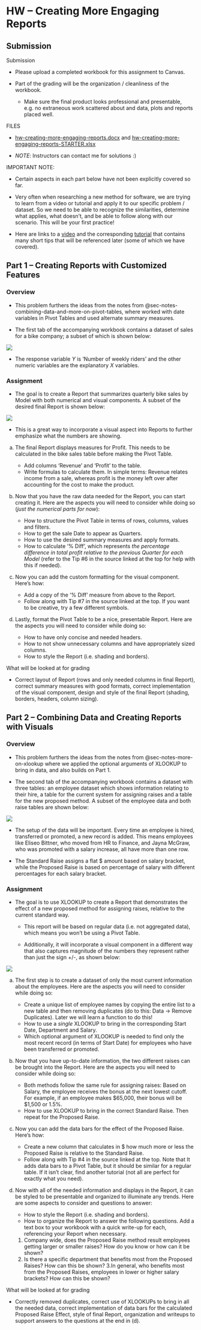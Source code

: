 # HW -- Creating More Engaging Reports {#sec-hw-creating-more-engagin-reports}

## Submission

Submission

-   Please upload a completed workbook for this assignment to Canvas.

-   Part of the grading will be the organization / cleanliness of the workbook.

    -   Make sure the final product looks professional and presentable, e.g. no extraneous work scattered about and data, plots and reports placed well.

FILES

-   [hw-creating-more-engaging-reports.docx](https://github.com/coltongearhart/dana320/blob/main/excel/hw-creating-more-engaging-reports.docx) and [hw-creating-more-engaging-reports-STARTER.xlsx](https://github.com/coltongearhart/dana320/blob/main/excel/hw-creating-more-engaging-reports-STARTER.xlsx)

-   *NOTE*: Instructors can contact me for solutions :)

IMPORTANT NOTE:

-   Certain aspects in each part below have not been explicitly covered so far.

-   Very often when researching a new method for software, we are trying to learn from a video or tutorial and apply it to our specific problem / dataset. So we need to be able to recognize the similarities, determine what applies, what doesn't, and be able to follow along with our scenario. This will be your first practice!

-   Here are links to a [video](https://youtu.be/yHzT_BUggQk) and the corresponding [tutorial](https://www.xelplus.com/excel-advanced-pivot-tables/) that contains many short tips that will be referenced later (some of which we have covered).

## Part 1 -- Creating Reports with Customized Features

### Overview

-   This problem furthers the ideas from the notes from @sec-notes-combining-data-and-more-on-pivot-tables, where worked with date variables in Pivot Tables and used alternate summary measures.

-   The first tab of the accompanying workbook contains a dataset of sales for a bike company; a subset of which is shown below:

![](images/hw1.3-part1-data.png){fig-align="left"}

-   The response variable *Y* is 'Number of weekly riders' and the other numeric variables are the explanatory *X* variables.

### Assignment

-   The goal is to create a Report that summarizes quarterly bike sales by Model with both numerical and visual components. A subset of the desired final Report is shown below:

![](images/hw1.3-part1-report.png){fig-align="left"}

-   This is a great way to incorporate a visual aspect into Reports to further emphasize what the numbers are showing.

a.  The final Report displays measures for Profit. This needs to be calculated in the bike sales table before making the Pivot Table.

    -   Add columns 'Revenue' and 'Profit' to the table.
    -   Write formulas to calculate them. In simple terms: Revenue relates income from a sale, whereas profit is the money left over after accounting for the cost to make the product.

b.  Now that you have the raw data needed for the Report, you can start creating it. Here are the aspects you will need to consider while doing so (*just the numerical parts for now*):

    -   How to structure the Pivot Table in terms of rows, columns, values and filters.
    -   How to get the sale Date to appear as Quarters.
    -   How to use the desired summary measures and apply formats.
    -   How to calculate '% Diff', which represents *the percentage difference in total profit relative to the previous Quarter for each Model* (refer to the Tip #6 in the source linked at the top for help with this if needed).

c.  Now you can add the custom formatting for the visual component. Here's how:

    -   Add a copy of the '% Diff' measure from above to the Report.
    -   Follow along with Tip #7 in the source linked at the top. If you want to be creative, try a few different symbols.

d.  Lastly, format the Pivot Table to be a nice, presentable Report. Here are the aspects you will need to consider while doing so:

    -   How to have only concise and needed headers.
    -   How to not show unnecessary columns and have appropriately sized columns.
    -   How to style the Report (i.e. shading and borders).

What will be looked at for grading

-   Correct layout of Report (rows and only needed columns in final Report), correct summary measures with good formats, correct implementation of the visual component, design and style of the final Report (shading, borders, headers, column sizing).

## Part 2 -- Combining Data and Creating Reports with Visuals

### Overview

-   This problem furthers the ideas from the notes from @sec-notes-more-on-xlookup where we applied the optional arguments of XLOOKUP to bring in data, and also builds on Part 1.

-   The second tab of the accompanying workbook contains a dataset with three tables: an employee dataset which shows information relating to their hire, a table for the current system for assigning raises and a table for the new proposed method. A subset of the employee data and both raise tables are shown below:

![](images/hw1.3-part2-data.png){fig-align="left"}

-   The setup of the data will be important. Every time an employee is hired, transferred or promoted, a new record is added. This means employees like Eliseo Bittner, who moved from HR to Finance, and Jayna McGraw, who was promoted with a salary increase, all have more than one row.

-   The Standard Raise assigns a flat \$ amount based on salary bracket, while the Proposed Raise is based on percentage of salary with different percentages for each salary bracket.

### Assignment

-   The goal is to use XLOOKUP to create a Report that demonstrates the effect of a new proposed method for assigning raises, relative to the current standard way.

    -   This report will be based on regular data (i.e. not aggregated data), which means you won't be using a Pivot Table.

    -   Additionally, it will incorporate a visual component in a different way that also captures magnitude of the numbers they represent rather than just the sign +/-, as shown below:

![](images/hw1.3-part2-report.png){fig-align="left"}

a.  The first step is to create a dataset of only the most current information about the employees. Here are the aspects you will need to consider while doing so:

    -   Create a unique list of employee names by copying the entire list to a new table and then removing duplicates (do to this: Data -\> Remove Duplicates). Later we will learn a function to do this!
    -   How to use a *single* XLOOKUP to bring in the corresponding Start Date, Department and Salary.
    -   Which optional argument of XLOOKUP is needed to find only the most recent record (in terms of Start Date) for employees who have been transferred or promoted.

b.  Now that you have up-to-date information, the two different raises can be brought into the Report. Here are the aspects you will need to consider while doing so:

    -   Both methods follow the same rule for assigning raises: Based on Salary, the employee receives the bonus at the next lowest cutoff. For example, if an employee makes \$65,000, their bonus will be \$1,500 or 1.5%.
    -   How to use XLOOKUP to bring in the correct Standard Raise. Then repeat for the Proposed Raise.

c.  Now you can add the data bars for the effect of the Proposed Raise. Here's how:

    -   Create a new column that calculates in \$ how much more or less the Proposed Raise is relative to the Standard Raise.
    -   Follow along with Tip #4 in the source linked at the top. Note that It adds data bars to a Pivot Table, but it should be similar for a regular table. If it isn't clear, find another tutorial (not all are perfect for exactly what you need).

d.  Now with all of the needed information and displays in the Report, it can be styled to be presentable and organized to illuminate any trends. Here are some aspects to consider and questions to answer:

    -   How to style the Report (i.e. shading and borders).
    -   How to organize the Report to answer the following questions. Add a text box to your workbook with a quick write-up for each, referencing your Report when necessary.

    1.  Company wide, does the Proposed Raise method result employees getting larger or smaller raises? How do you know or how can it be shown?
    2.  Is there a specific department that benefits most from the Proposed Raises? How can this be shown? 3.In general, who benefits most from the Proposed Raises, employees in lower or higher salary brackets? How can this be shown?

What will be looked at for grading

-   Correctly removed duplicates, correct use of XLOOKUPs to bring in all the needed data, correct implementation of data bars for the calculated Proposed Raise Effect, style of final Report, organization and writeups to support answers to the questions at the end in (d).
